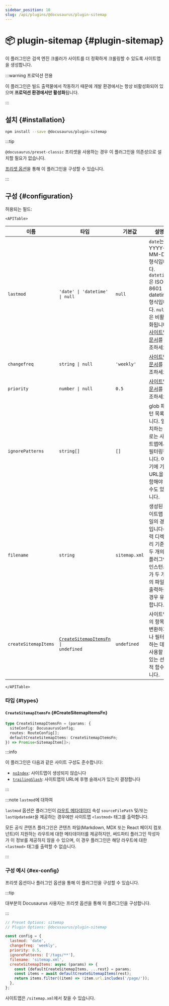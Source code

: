 ```yaml
---
sidebar_position: 10
slug: /api/plugins/@docusaurus/plugin-sitemap
---
```


# 📦 plugin-sitemap {#plugin-sitemap}


이 플러그인은 검색 엔진 크롤러가 사이트를 더 정확하게 크롤링할 수 있도록 사이트맵을 생성합니다.

:::warning 프로덕션 전용

이 플러그인은 빌드 출력물에서 작동하기 때문에 개발 환경에서는 항상 비활성화되어 있으며 **프로덕션 환경에서만 활성화**됩니다.

:::

## 설치 {#installation}

```bash npm2yarn
npm install --save @docusaurus/plugin-sitemap
```

:::tip

`@docusaurus/preset-classic` 프리셋을 사용하는 경우 이 플러그인을 의존성으로 설치할 필요가 없습니다.

[프리셋 옵션](../../using-plugins.mdx#docusauruspreset-classic)을 통해 이 플러그인을 구성할 수 있습니다.

:::

## 구성 {#configuration}

허용되는 필드:

```mdx-code-block
<APITable>
```

| 이름 | 타입 | 기본값 | 설명 |
| --- | --- | --- | --- |
| `lastmod` | `'date' \| 'datetime' \| null` | `null` | `date`는 YYYY-MM-DD 형식입니다. `datetime`은 ISO 8601 datetime 형식입니다. `null`은 비활성화됩니다. [사이트맵 문서](https://www.sitemaps.org/protocol.html#xmlTagDefinitions)를 참조하세요. |
| `changefreq` | `string \| null` | `'weekly'` | [사이트맵 문서](https://www.sitemaps.org/protocol.html#xmlTagDefinitions)를 참조하세요 |
| `priority` | `number \| null` | `0.5` | [사이트맵 문서](https://www.sitemaps.org/protocol.html#xmlTagDefinitions)를 참조하세요 |
| `ignorePatterns` | `string[]` | `[]` | glob 패턴 목록입니다. 일치하는 경로는 사이트맵에서 필터링됩니다. 여기에 기본 URL을 포함해야 할 수도 있습니다. |
| `filename` | `string` | `sitemap.xml` | 생성된 사이트맵 파일의 경로입니다(출력 디렉토리 기준). 두 개의 플러그인 인스턴스가 두 개의 파일을 출력하는 경우 유용합니다. |
| `createSitemapItems` | <code>[CreateSitemapItemsFn](#CreateSitemapItemsFn) \| undefined</code> | `undefined` | 사이트맵의 항목을 변환하거나 필터링하는 데 사용할 수 있는 선택적 함수입니다. |

```mdx-code-block
</APITable>
```

### 타입 {#types}

#### `CreateSitemapItemsFn` {#CreateSitemapItemsFn}

```ts
type CreateSitemapItemsFn = (params: {
  siteConfig: DocusaurusConfig;
  routes: RouteConfig[];
  defaultCreateSitemapItems: CreateSitemapItemsFn;
}) => Promise<SitemapItem[]>;
```

:::info

이 플러그인은 다음과 같은 사이트 구성도 준수합니다:

- [`noIndex`](../docusaurus.config.js.mdx#noIndex): 사이트맵이 생성되지 않습니다
- [`trailingSlash`](../docusaurus.config.js.mdx#trailingSlash): 사이트맵의 URL에 후행 슬래시가 있는지 결정합니다

:::

:::note `lastmod`에 대하여

`lastmod` 옵션은 플러그인이 [라우트 메타데이터](../plugin-methods/lifecycle-apis.mdx#addRoute) 속성 `sourceFilePath` 및/또는 `lastUpdatedAt`을 제공하는 경우에만 사이트맵 `<lastmod>` 태그를 출력합니다.

모든 공식 콘텐츠 플러그인은 콘텐츠 파일(Markdown, MDX 또는 React 페이지 컴포넌트)이 지원하는 라우트에 대한 메타데이터를 제공하지만, 써드파티 플러그인 작성자가 이 정보를 제공하지 않을 수 있으며, 이 경우 플러그인은 해당 라우트에 대한 `<lastmod>` 태그를 출력할 수 없습니다.

:::

### 구성 예시 {#ex-config}

프리셋 옵션이나 플러그인 옵션을 통해 이 플러그인을 구성할 수 있습니다.

:::tip

대부분의 Docusaurus 사용자는 프리셋 옵션을 통해 이 플러그인을 구성합니다.

:::

```js config-tabs
// Preset Options: sitemap
// Plugin Options: @docusaurus/plugin-sitemap

const config = {
  lastmod: 'date',
  changefreq: 'weekly',
  priority: 0.5,
  ignorePatterns: ['/tags/**'],
  filename: 'sitemap.xml',
  createSitemapItems: async (params) => {
    const {defaultCreateSitemapItems, ...rest} = params;
    const items = await defaultCreateSitemapItems(rest);
    return items.filter((item) => !item.url.includes('/page/'));
  },
};
```

사이트맵은 `/sitemap.xml`에서 찾을 수 있습니다.
